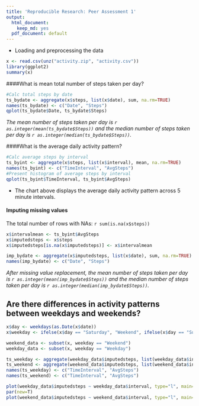 ```yaml
---
title: 'Reproducible Research: Peer Assessment 1'
output:
  html_document:
    keep_md: yes
  pdf_document: default
---
```


- Loading and preprocessing the data
```r
x <- read.csv(unz("activity.zip", "activity.csv"))
library(ggplot2)
summary(x)
```

####What is mean total number of steps taken per day?  

```r
#Calc total steps by date
ts_bydate <- aggregate(x$steps, list(x$date), sum, na.rm=TRUE)
names(ts_bydate) <- c("Date", "Steps")
qplot(ts_bydate$Date, ts_bydate$Steps)
```
 
*The mean number of steps taken per day is
`r as.integer(mean(ts_bydate$Steps))` and the median number of steps taken per day is
`r as.integer(median(ts_bydate$Steps))`.*

####What is the average daily activity pattern?

```r
#Calc average steps by interval
ts_byint <- aggregate(x$steps, list(x$interval), mean, na.rm=TRUE)
names(ts_byint) <- c("TimeInterval", "AvgSteps")
#Present histogram of average steps by interval
qplot(ts_byint$TimeInterval, ts_byint$AvgSteps)
```

- The chart above displays the average daily activity pattern across 5 minute intervals.

#### Imputing missing values

The total number of rows with NAs: `r sum(is.na(x$steps))`

```r
x$intervalmean <- ts_byint$AvgSteps
x$imputedsteps <- x$steps
x$imputedsteps[is.na(x$imputedsteps)] <- x$intervalmean

imp_bydate <- aggregate(x$imputedsteps, list(x$date), sum, na.rm=TRUE)
names(imp_bydate) <- c("Date", "Steps")
```

*After missing value replacement, the mean number of steps taken per day is
`r as.integer(mean(imp_bydate$Steps))` and the median number of steps taken per day is
`r as.integer(median(imp_bydate$Steps))`.*



## Are there differences in activity patterns between weekdays and weekends?

```r
x$day <- weekdays(as.Date(x$date))
x$weekday <- ifelse(x$day == "Saturday", "Weekend", ifelse(x$day == "Sunday", "Weekend", "Weekday"))

weekend_data <- subset(x, weekday == "Weekend")
weekday_data <- subset(x, weekday == "Weekday")

ts_weekday <- aggregate(weekday_data$imputedsteps, list(weekday_data$interval), mean, na.rm=TRUE)
ts_weekend <- aggregate(weekend_data$imputedsteps, list(weekend_data$interval), mean, na.rm=TRUE)
names(ts_weekday) <- c("TimeInterval", "AvgSteps")
names(ts_weekend) <- c("TimeInterval", "AvgSteps")

plot(weekday_data$imputedsteps ~ weekday_data$interval, type="l", main="5-Minute Interval Time Series", ylab="Average # Steps", xlab="5-Minute Interval", col="blue")
par(new=T)
plot(weekend_data$imputedsteps ~ weekend_data$interval, type="l", main="", ylab="", xlab="",col="red")
```